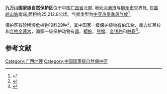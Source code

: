 '''九万山国家级自然保护区'''位于中国[[广西省|广西省]]北部, 地处[[河池市|河池市]]与[[柳州市|柳州市]]交界处, 在[[苗岭山脉|苗岭山脉]]南端,面积约25,212.8公顷。气候类型为[[中亚热带季风气候|中亚热带季风气候]]<ref>{{cite journal |author1=张艺成 |coauthors=王光军,朱玉林 |journal=中南林业科技大学学报自然科学版 |date=2016 |issue=7 |pages=81-88 |url=https://zkxb.csuft.edu.cn/oa/DArticle.aspx?type=view&id=201607015|title= 九万山近14 年植被变化与气候因子的相关关系 |accessdate=2020-11-24}}</ref>。

保护区有珍稀濒危植物19科29种<ref>{{cite journal |author1=初立业 |coauthors=宁世江,唐润琴 |title=广西九万山珍稀濒危植物及其保育对策 |journal=广西植物 |date=2002 |issue=3 |pages=225-227,236 |url=https://kns.cnki.net/kcms/detail/detail.aspx?dbcode=CJFD&dbname=CJFD2002&filename=GXZW200203005&v=vKDIVL9wGv58X%25mmd2BGs7TKCi82KBVJdRT9PtFadJTSj4whwQXkqH27fIo50LfQAL9em |accessdate=2020-11-24}}</ref>，其中国家一级保护植物有[[伯乐树|伯乐树]]、[[南方红豆杉|南方红豆杉]]和[[合柱金莲木|合柱金莲木]]，国家一级保护动物有[[鼋|鼋]]、[[蟒蛇|蟒蛇]]、[[熊猴|熊猴]]、[[金钱豹|金钱豹]]和[[林麝|林麝]]<ref>{{cite journal |author1=钟寻 |title=九万山：中亚热带常绿阔叶林的本底 |journal=森林与人类 |date=2010 |issue=12 |pages=114-119 |url=http://www.cqvip.com/qk/95849x/201012/37476231.html |accessdate=2020-11-24}}</ref>。

==参考文献==
{{reflist}}

[[Category:广西地理|Category:广西地理]]
[[Category:中国国家级自然保护区|Category:中国国家级自然保护区]]